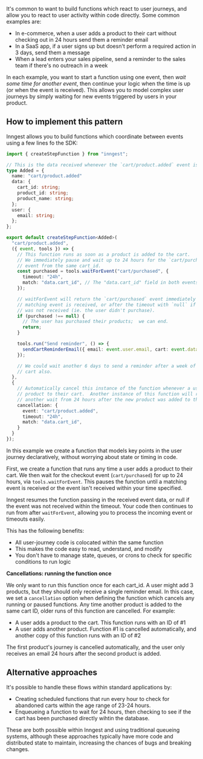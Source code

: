 It's common to want to build functions which react to user journeys, and allow you to react to user activity within code directly.  Some common examples are:

- In e-commerce, when a user adds a product to their cart without checking out in 24 hours send them a reminder email
- In a SaaS app, if a user signs up but doesn't perform a required action in 3 days, send them a message
- When a lead enters your sales pipeline, send a reminder to the sales team if there's no outreach in a week

In each example, you want to start a function using one event, then _wait some time for another event_, then continue your logic when the time is up (or when the event is received). This allows you to model complex user journeys by simply waiting for new events triggered by users in your product.

## How to implement this pattern

Inngest allows you to build functions which coordinate between events using a few lines fo the SDK:

```typescript
import { createStepFunction } from "inngest";

// This is the data received whenever the `cart/product.added` event is received. 
type Added = {
  name: "cart/product.added"
  data: {
    cart_id: string;
    product_id: string;
    product_name: string;
  };
  user: {
    email: string;
  };
};

export default createStepFunction<Added>(
  "cart/product.added",
  ({ event, tools }) => {
    // This function runs as soon as a product is added to the cart.
    // We immediately pause and wait up to 24 hours for the `cart/purchased`
    // event from the same cart_id.
    const purchased = tools.waitForEvent("cart/purchased", {
      timeout: "24h",
      match: "data.cart_id", // The "data.cart_id" field in both events must match.
    });

    // waitForEvent will return the `cart/purchased` event immediately when the
    // matching event is received, or after the timeout with `null` if the event
    // was not received (ie. the user didn't purchase).
    if (purchased !== null) {
      // The user has purchased their products;  we can end.
      return;
    }

    tools.run("Send reminder", () => {
      sendCartReminderEmail({ email: event.user.email, cart: event.data.cart_id });
    });

    // We could wait another 6 days to send a reminder after a week of adding to the
    // cart also.
  },
  {
    // Automatically cancel this instance of the function whenever a user adds another
    // product to their cart.  Another instance of this function will run and schedule
    // another wait from 24 hours after the new product was added to their cart.
    cancellation: {
      event: "cart/product.added",
      timeout: "24h",
      match: "data.cart_id",
    }
  }
});
```

In this example we create a function that models key points in the user journey declaratively, without worrying about state or timing in code.

First, we create a function that runs any time a user adds a product to their cart.  We then wait for the checkout event (`cart/purchased`) for up to 24 hours, via `tools.waitForEvent`.  This pauses the function until a matching event is received or the event isn't received within your time specified.

Inngest resumes the function passing in the received event data, or null if the event was not received within the timeout.  Your code then continues to run from after `waitForEvent`, allowing you to process the incoming event or timeouts easily.

This has the following benefits:

- All user-journey code is colocated within the same function
- This makes the code easy to read, understand, and modify
- You don't have to manage state, queues, or crons to check for specific conditions to run logic

**Cancellations: running the function once**

We only want to run this function once for each cart_id.  A user might add 3 products, but they should only receive a single reminder email.  In this case, we set a `cancellation` option when defining the function which cancels any running or paused functions.  Any time another product is added to the same cart ID, older runs of this function are cancelled.  For example:

- A user adds a product to the cart.  This function runs with an ID of #1
- A user adds another product.  Function #1 is cancelled automatically, and another copy of this function runs with an ID of #2

The first product's journey is cancelled automatically, and the user only receives an email 24 hours after the second product is added.

## Alternative approaches

It's possible to handle these flows within standard applications by:

- Creating scheduled functions that run every hour to check for abandoned carts within the age range of 23-24 hours.
- Enqueueing a function to wait for 24 hours, then checking to see if the cart has been purchased directly wihtin the database.

These are both possible within Inngest and using traditional queueing systems, although these approaches typically have more code and distributed state to maintain, increasing the chances of bugs and breaking changes.

<!--
Additional resources

- TODO: Link to SDK `tools.waitForEvent` docs
- TODO: Link to SDK `tools.run` docs
- TODO: Link to SDK `tools.sleep` docs for alternative approaches
- TODO: Link to auto-cancellation
-->

